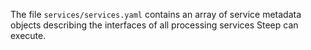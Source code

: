 The file `services/services.yaml` contains an array of <DocsLink href="#service-metadata">service metadata objects</DocsLink>
describing the interfaces of all processing services Steep can execute.
